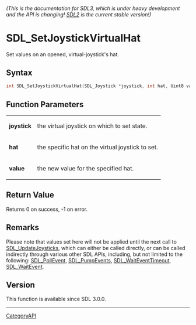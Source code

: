 ====== (This is the documentation for SDL3, which is under heavy development and the API is changing! [https://wiki.libsdl.org/ SDL2] is the current stable version!) ======
= SDL_SetJoystickVirtualHat =

Set values on an opened, virtual-joystick's hat.

== Syntax ==

<syntaxhighlight lang='c'>
int SDL_SetJoystickVirtualHat(SDL_Joystick *joystick, int hat, Uint8 value);
</syntaxhighlight>

== Function Parameters ==

{|
|'''joystick'''
|the virtual joystick on which to set state.
|-
|'''hat'''
|the specific hat on the virtual joystick to set.
|-
|'''value'''
|the new value for the specified hat.
|}

== Return Value ==

Returns 0 on success, -1 on error.

== Remarks ==

Please note that values set here will not be applied until the next call to
[[SDL_UpdateJoysticks]], which can either be called directly, or can be
called indirectly through various other SDL APIs, including, but not
limited to the following: [[SDL_PollEvent]], [[SDL_PumpEvents]],
[[SDL_WaitEventTimeout]], [[SDL_WaitEvent]].

== Version ==

This function is available since SDL 3.0.0.

----
[[CategoryAPI]]


